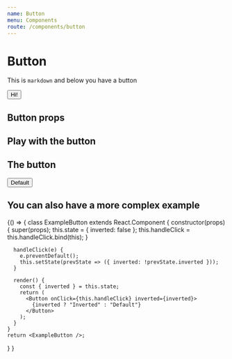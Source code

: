 ```yaml
---
name: Button
menu: Components
route: /components/button
---
```


# Button

This is `markdown` and below you have a button

<Button> Hi! </Button>

## Button props

<PropsTable of={Button} />


## Play with the button

<Playground>
  <h2> The button </h2>
  <Button> Default </Button>
</Playground>

## You can also have a more complex example

<Playground>
  {() => {
    class ExampleButton extends React.Component {
      constructor(props) {
        super(props);
        this.state = { inverted: false };
        this.handleClick = this.handleClick.bind(this);
      }

      handleClick(e) {
        e.preventDefault();
        this.setState(prevState => ({ inverted: !prevState.inverted }));
      }

      render() {
        const { inverted } = this.state;
        return (
          <Button onClick={this.handleClick} inverted={inverted}>
            {inverted ? "Inverted" : "Default"}
          </Button>
        );
      }
    }
    return <ExampleButton />;
  }
}
</Playground>